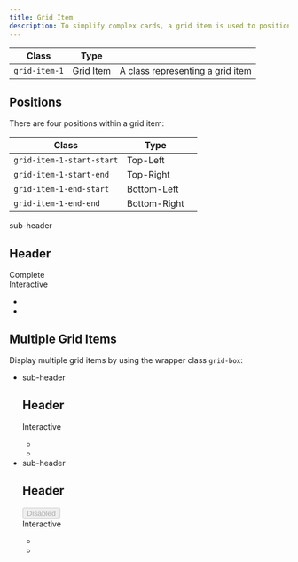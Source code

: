 ```yaml
---
title: Grid Item
description: To simplify complex cards, a grid item is used to position elements.
---
```


| Class         | Type      |                                  |
| ------------- | --------- | -------------------------------- |
| `grid-item-1` | Grid Item | A class representing a grid item |

## Positions

There are four positions within a grid item:

| Class                     | Type         |     |
| ------------------------- | ------------ | --- |
| `grid-item-1-start-start` | Top-Left     |     |
| `grid-item-1-start-end`   | Top-Right    |     |
| `grid-item-1-end-start`   | Bottom-Left  |     |
| `grid-item-1-end-end`     | Bottom-Right |     |

<Preview center>
  <div class="card">
    <div class="grid-item-1">
        <div class="grid-item-1-start-start">
            <div class="eyebrow-heading-3">sub-header</div>
            <h2 class="heading-level-6 u-margin-block-start-8">Header</h2>
        </div>
        <div class="grid-item-1-start-end">
            <div class="status is-complete">
                <span class="status-icon">
                </span>
                <span class="text">Complete</span>
            </div>
        </div>
        <div class="grid-item-1-end-start">
            <div class="u-flex u-gap-16 u-flex-wrap">
                <div class="tag">
                    <span class="icon-duplicate" aria-hidden="true"></span>
                    <span class="text">Interactive</span>
                </div>
            </div>
        </div>
        <div class="grid-item-1-end-end">
            <ul class="icons u-flex u-gap-8">
                <li><span class="icon-lock-closed" aria-hidden="true" aria-label="Secure [OR] unsecure"></span></li>
                <li><span class="icon-shield-check" aria-hidden="true" aria-label="Safe [OR] unsafe"></span></li>
            </ul>
        </div>
    </div>

</div>

</Preview>

## Multiple Grid Items

Display multiple grid items by using the wrapper class `grid-box`:

<Preview center>
<ul class="grid-box" style="--grid-gap:2rem; --grid-item-size:18rem;">
    <li>
        <div class="card">
            <div class="grid-item-1">
                <div class="grid-item-1-start-start">
                    <div class="eyebrow-heading-3">sub-header</div>
                    <h2 class="heading-level-6 u-margin-block-start-8">Header</h2>
                </div>
                <div class="grid-item-1-end-start">
                    <div class="u-flex u-gap-16 u-flex-wrap">
                        <div class="tag">
                            <span class="icon-duplicate" aria-hidden="true"></span>
                            <span class="text">Interactive</span>
                        </div>
                    </div>
                </div>
                <div class="grid-item-1-end-end">
                    <ul class="icons u-flex u-gap-8">
                        <li><span class="icon-lock-closed" aria-hidden="true" aria-label="Secure [OR] unsecure"></span></li>
                        <li><span class="icon-shield-check" aria-hidden="true" aria-label="Safe [OR] unsafe"></span></li>
                    </ul>
                </div>
            </div>
        </div>
    </li>
    <li>
        <div class="card">
            <div class="grid-item-1">
                <div class="grid-item-1-start-start">
                    <div class="eyebrow-heading-3">sub-header</div>
                    <h2 class="heading-level-6 u-margin-block-start-8">Header</h2>
                </div>
                <div class="grid-item-1-start-end">
                    <div class="status">
                        <button class="tag" disabled>
                            <span class="text">Disabled</span>
                        </button>
                    </div>
                </div>
                <div class="grid-item-1-end-start">
                    <div class="u-flex u-gap-16 u-flex-wrap">
                        <div class="tag">
                            <span class="icon-duplicate" aria-hidden="true"></span>
                            <span class="text">Interactive</span>
                        </div>
                    </div>
                </div>
                <div class="grid-item-1-end-end">
                    <ul class="icons u-flex u-gap-8">
                        <li><span class="icon-lock-closed u-opacity-0-2" aria-hidden="true" aria-label="Secure [OR] unsecure"></span></li>
                        <li><span class="icon-shield-check u-opacity-0-2" aria-hidden="true" aria-label="Safe [OR] unsafe"></span></li>
                    </ul>
                </div>
            </div>
        </div>
    </li>
</ul>

</Preview>

